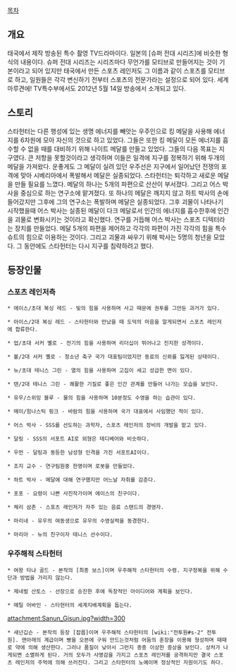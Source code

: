 [[목차]]
== 개요 ==
태국에서 제작 방송된 특수 촬영 TV드라마이다. 일본의 [슈퍼 전대 시리즈]에 비슷한 형식의 내용이다. 슈퍼 전대 시리즈는 시리즈마다 무언가를 모티브로 만들어지는 것이 기본이라고 되어 있지만 태국에서 만든 스포츠 레인저도 그 이름과 같이 스포츠를 모티브로 하고, 일원들은 각각 변신하기 전부터 스포츠의 전문가라는 설정으로 되어 있다. 세계 마루견에! TV특수부에서도 2012년 5월 14일 방송에서 소개되고 있다.

== 스토리 ==
스타헌터는 다른 행성에 있는 생명 에너지를 빼앗는 우주인으로 킹 메달을 사용해 에너지를 6차원에 모아 자신의 것으로 하고 있었다. 그들은 또한 킹 메달이 모든 에너지를 흡수할 수 없을 때를 대비하기 위해 나이트 메달를 만들고 있었다. 그들의 다음 목표는 지구였다. 큰 저항을 못할것이라고 생각하며 이들은 일격에 지구를 정복하기 위해 두개의 메달을 가져왔다. 운좋게도 그 메달이 실려 있던 우주선은 지구에서 일어났던 전쟁의 포격에 맞아 시베리아에서 폭발해서 메달은 실종되었다. 스타헌터는 퇴각하고 새로운 메달을 만들 필요를 느꼈다. 메달의 하나는 5개의 파편으로 산산이 부서졌다. 그리고 어스 박사을 중심으로 하는 연구소에 맡겨졌다. 또 하나의 메달은 깨지지 않고 하트 박사의 손에 들어갔지만 그후에 그의 연구소는 폭발하며 메달은 실종되었다. 그후 괴물이 나타나기 시작했을때 어스 박사는 실종된 메달이 다크 메달로서 인간의 에너지를 흡수한후에 인간을 괴물로 변화시키는 것이라고 확신했다. 연구를 거듭해 어스 박사는 스포츠 디텍터라는 장치를 만들었다. 메달 5개의 파편을 제어하고 각각의 파편이 가진 각각의 힘을 특수 슈트의 힘으로 이용하는 것이다. 그리고 괴물과 싸우기 위해 박사는 5명의 청년을 모았다. 그 동안에도 스타헌터는 다시 지구를 침략하려고 했다.

== 등장인물 ==
=== 스포츠 레인저측 ===
 * 에이스/초대 복싱 레드 - 빛의 힘을 사용하며 사고 때문에 권투를 그만둔 과거가 있다. 

 * 아이스/2대 복싱 레드 - 스타헌터와 만났을 때 도덕의 마음을 알게되면서 스포츠 레인저에 합류한다. 

 * 업/초대 서커 옐로 - 전기의 힘을 사용하며 리더십이 뛰어나고 진지한 성격이다.

 * 볼/2대 서커 옐로 - 청소년 축구 국가 대표팀이었지만 동료의 신뢰를 잃게된 상태이다. 

 * 뉴/초대 테니스 그린 - 열의 힘을 사용하며 고집이 세고 성급한 면이 있다. 

 * 텐/2대 테니스 그린 - 쾌활한 기질로 좋은 인간 관계를 만들어 나가는 모습을 보인다.

 * 유우/스위밍 블루 - 물의 힘을 사용하며 10분정도 수영을 하는 습관이 있다. 

 * 메이/힘나스틱 핑크 - 바람의 힘을 사용하며 국가 대표에서 사임했던 적이 있다.

 * 어스 박사 - SSS를 선도하는 과학자, 스포츠 레인저의 장비의 개발을 맡고 있다.

 * 달링 - SSS의 서포트 AI로 외형은 테디베어와 비슷하다.

 * 우먼 - 달링과 동등한 남성형 인격을 가진 서포트AI이다. 

 * 조지 교수 - 연구팀원중 한명이며 로봇을 만들었다.

 * 하트 박사 - 메달에 대해 연구했지만 어느날 자취를 감춘다.

 * 포포 - 요령이 나쁜 사진작가이며 에이스의 친구이다.

 * 체리 삼촌 - 스포츠 레인저가 자주 있는 음료 스탠드의 경영자.

 * 마리네 - 유우의 여동생으로 유우의 수영실력을 동경한다.

 * 마리아 - 뉴의 친구이자 테니스 선수이다.

=== 우주해적 스타헌터 ===
 * 여왕 타냐 골드 - 본작의 [최종 보스]이며 우주해적 스타헌터의 수령. 지구정복을 위해 수단과 방법을 가리지 않는다.

 * 제네럴 산토스 - 선장으로 승진한 후에 독창적인 아이디어와 계획을 보인다. 

 * 메틸 어바인 - 스타헌터의 세계지배계획을 돕는다.

attachment:Sanun_Gisun.jpg?width=300
 * 새넌깁슨 - 본작의 등장 [잡몹]이며 우주해적 스타헌터의 [wiki:"전투원#s-2" 전투원]. 맨아래의 계급이며 빵을 오븐에 구워 만드는것처럼 어둠의 훈장을 이용해 형성하며 때때로 약에 의해 생산한다. 그러나 품질이 낮아서 그런지 종종 이상한 증상을 보인다. 상처가 나게되면 소멸하게 된다. 거의 모두가 사명감을 가지고 스포츠 레인저를 공격하지만 결국 스포츠 레인저의 주먹에 의해 쓰러진다. 그리고 스타헌터의 노예이며 정상적인 자원이기도 하다. 
